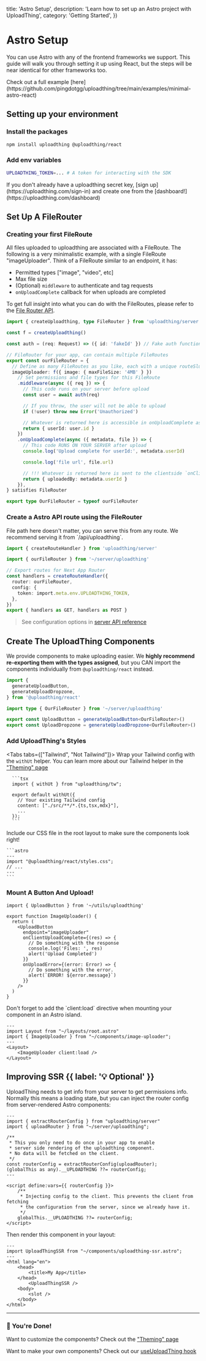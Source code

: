 
  title: 'Astro Setup',
  description: 'Learn how to set up an Astro project with UploadThing',
  category: 'Getting Started',
})

# Astro Setup

You can use Astro with any of the frontend frameworks we support. This guide
will walk you through setting it up using React, but the steps will be near
identical for other frameworks too.

<Note>
  Check out a full example
  [here](https://github.com/pingdotgg/uploadthing/tree/main/examples/minimal-astro-react)
</Note>

## Setting up your environment

### Install the packages

```bash npm2yarn
npm install uploadthing @uploadthing/react
```

### Add env variables

```bash
UPLOADTHING_TOKEN=... # A token for interacting with the SDK
```

<Note>
  If you don't already have a uploadthing secret key, [sign
  up](https://uploadthing.com/sign-in) and create one from the
  [dashboard!](https://uploadthing.com/dashboard)
</Note>

## Set Up A FileRouter

### Creating your first FileRoute

All files uploaded to uploadthing are associated with a FileRoute. The following
is a very minimalistic example, with a single FileRoute "imageUploader". Think
of a FileRoute similar to an endpoint, it has:

- Permitted types ["image", "video", etc]
- Max file size
- (Optional) `middleware` to authenticate and tag requests
- `onUploadComplete` callback for when uploads are completed

To get full insight into what you can do with the FileRoutes, please refer to
the [File Router API](/file-routes).

```ts {{title: "src/server/uploadthing.ts" }}
import { createUploadthing, type FileRouter } from 'uploadthing/server'

const f = createUploadthing()

const auth = (req: Request) => ({ id: 'fakeId' }) // Fake auth function

// FileRouter for your app, can contain multiple FileRoutes
export const ourFileRouter = {
  // Define as many FileRoutes as you like, each with a unique routeSlug
  imageUploader: f({ image: { maxFileSize: '4MB' } })
    // Set permissions and file types for this FileRoute
    .middleware(async ({ req }) => {
      // This code runs on your server before upload
      const user = await auth(req)

      // If you throw, the user will not be able to upload
      if (!user) throw new Error('Unauthorized')

      // Whatever is returned here is accessible in onUploadComplete as `metadata`
      return { userId: user.id }
    })
    .onUploadComplete(async ({ metadata, file }) => {
      // This code RUNS ON YOUR SERVER after upload
      console.log('Upload complete for userId:', metadata.userId)

      console.log('file url', file.url)

      // !!! Whatever is returned here is sent to the clientside `onClientUploadComplete` callback
      return { uploadedBy: metadata.userId }
    }),
} satisfies FileRouter

export type OurFileRouter = typeof ourFileRouter
```

### Create a Astro API route using the FileRouter

<Note>
  File path here doesn't matter, you can serve this from any route. We recommend
  serving it from `/api/uploadthing`.
</Note>

```ts {{ title: "src/pages/api/uploadthing.ts" }}
import { createRouteHandler } from 'uploadthing/server'

import { ourFileRouter } from '~/server/uploadthing'

// Export routes for Next App Router
const handlers = createRouteHandler({
  router: ourFileRouter,
  config: {
    token: import.meta.env.UPLOADTHING_TOKEN,
  },
})
export { handlers as GET, handlers as POST }
```

> See configuration options in
> [server API reference](/api-reference/server#create-route-handler)

## Create The UploadThing Components

We provide components to make uploading easier. We **highly recommend
re-exporting them with the types assigned**, but you CAN import the components
individually from `@uploadthing/react` instead.

```ts {{ title: "src/utils/uploadthing.ts" }}
import {
  generateUploadButton,
  generateUploadDropzone,
} from '@uploadthing/react'

import type { OurFileRouter } from '~/server/uploadthing'

export const UploadButton = generateUploadButton<OurFileRouter>()
export const UploadDropzone = generateUploadDropzone<OurFileRouter>()
```

### Add UploadThing's Styles

<Tabs tabs={["Tailwind", "Not Tailwind"]}>
  <Tab>
      Wrap your Tailwind config with the `withUt` helper. You can learn more about our
      Tailwind helper in the ["Theming" page](/concepts/theming#theming-with-tailwind-css)

      ```tsx
      import { withUt } from "uploadthing/tw";

      export default withUt({
        // Your existing Tailwind config
        content: ["./src/**/*.{ts,tsx,mdx}"],
        ...
      });
      ```

  </Tab>
  <Tab>
    Include our CSS file in the root layout to make sure the components look right!

    ```astro
    ---
    import "@uploadthing/react/styles.css";
    // ...
    ---
    ```

  </Tab>
</Tabs>

### Mount A Button And Upload!

```tsx {{title: "src/components/image-uploader.tsx" }}
import { UploadButton } from '~/utils/uploadthing'

export function ImageUploader() {
  return (
    <UploadButton
      endpoint="imageUploader"
      onClientUploadComplete={(res) => {
        // Do something with the response
        console.log('Files: ', res)
        alert('Upload Completed')
      }}
      onUploadError={(error: Error) => {
        // Do something with the error.
        alert(`ERROR! ${error.message}`)
      }}
    />
  )
}
```

<Warning>
  Don't forget to add the `client:load` directive when mounting your component
  in an Astro island.
</Warning>

```astro {{ title: "src/pages/index.astro" }}
---
import Layout from "~/layouts/root.astro"
import { ImageUploader } from "~/components/image-uploader";
---
<Layout>
    <ImageUploader client:load />
</Layout>
```

## Improving SSR {{ label: '💡 Optional' }}


<div className="mt-6 flex items-center justify-center gap-8">
  <WithoutSSR />
  <WithSSR />
</div>

UploadThing needs to get info from your server to get permissions info. Normally
this means a loading state, but you can inject the router config from
server-rendered Astro components:

```astro {{ title: "src/components/uploadthing-ssr.astro" }}
---
import { extractRouterConfig } from "uploadthing/server"
import { uploadRouter } from "~/server/uploadthing";

/**
 * This you only need to do once in your app to enable
 * server side rendering of the uploadthing component.
 * No data will be fetched on the client.
 */
const routerConfig = extractRouterConfig(uploadRouter);
(globalThis as any).__UPLOADTHING ??= routerConfig;
---

<script define:vars={{ routerConfig }}>
    /**
     * Injecting config to the client. This prevents the client from fetching
     * the configuration from the server, since we already have it.
     */
    globalThis.__UPLOADTHING ??= routerConfig;
</script>
```

Then render this component in your layout:

```astro {{ title: "src/layouts/root.astro" }}
---
import UploadThingSSR from "~/components/uploadthing-ssr.astro";
---
<html lang="en">
    <head>
        <title>My App</title>
    </head>
        <UploadThingSSR />
    <body>
        <slot />
    </body>
</html>
```

---

### 🎉 You're Done!

Want to customize the components? Check out the ["Theming" page](/concepts/theming)

Want to make your own components? Check out our
[useUploadThing hook](/api-reference/react#use-upload-thing)
